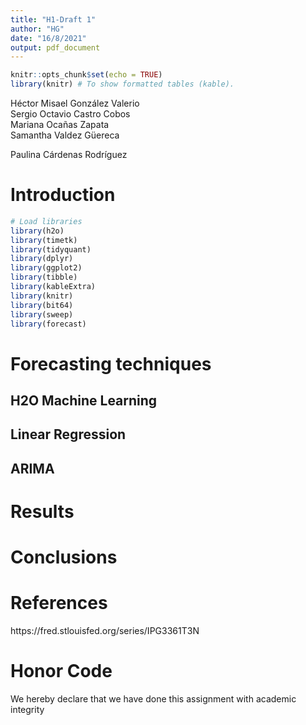 ```yaml
---
title: "H1-Draft 1"
author: "HG"
date: "16/8/2021"
output: pdf_document
---
```



```r
knitr::opts_chunk$set(echo = TRUE)
library(knitr) # To show formatted tables (kable).
```

\begin{center}

\vspace{14mm}  
  
\LARGE 
Universidad de Monterrey
  
\vspace{3mm}  
  
\Large Econometría de Mercados Financieros
  
\vspace{30mm}  
  
\huge Homework 1
  
\vspace{30mm}   
  
\Large Dr. Martín Carlos Lozano Banda  
  

\end{center}

\vspace{25mm}  
  
\Large   
 Héctor Misael González Valerio  
  Sergio Octavio Castro Cobos  
  Mariana Ocañas Zapata  
  Samantha Valdez Güereca 
  
\vspace{0.08mm}

\Large
  Paulina Cárdenas Rodríguez
  
\vfill

\begin{center}
San Pedro Garza García, N.L. August 30th, 2021
\end{center}

\newpage


# Introduction

```r
# Load libraries
library(h2o)
library(timetk)
library(tidyquant)
library(dplyr)
library(ggplot2)
library(tibble)
library(kableExtra)
library(knitr)
library(bit64)
library(sweep)
library(forecast)
```

# Forecasting techniques

## H2O Machine Learning
## Linear Regression
## ARIMA

# Results

# Conclusions

# References


https://fred.stlouisfed.org/series/IPG3361T3N

# Honor Code

We hereby declare that we have done this assignment with academic integrity
